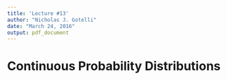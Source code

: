 ```yaml
---
title: 'Lecture #13'
author: "Nicholas J. Gotelli"
date: "March 24, 2016"
output: pdf_document
---
```


# Continuous Probability Distributions


